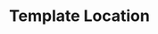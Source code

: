 ---
id: "angular_tf_easy_013"
questionType: "TRUE_FALSE"
title: "Template Location"
statement: "Angular component templates are defined in styleUrls."
difficulty: "EASY"
category: "Angular"
correctAnswer: false
explanation: "Templates are defined in templateUrl; styleUrls is for CSS."
---